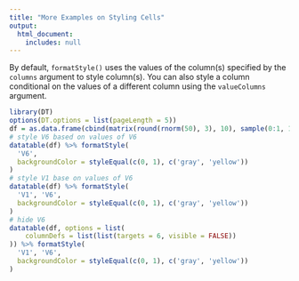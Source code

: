 ```yaml
---
title: "More Examples on Styling Cells"
output:
  html_document:
    includes: null
---
```


By default, `formatStyle()` uses the values of the column(s) specified by the `columns` argument to style column(s). You can also style a column conditional on the values of a different column using the `valueColumns` argument.

```r
library(DT)
options(DT.options = list(pageLength = 5))
df = as.data.frame(cbind(matrix(round(rnorm(50), 3), 10), sample(0:1, 10, TRUE)))
# style V6 based on values of V6
datatable(df) %>% formatStyle(
  'V6',
  backgroundColor = styleEqual(c(0, 1), c('gray', 'yellow'))
)
# style V1 base on values of V6
datatable(df) %>% formatStyle(
  'V1', 'V6',
  backgroundColor = styleEqual(c(0, 1), c('gray', 'yellow'))
)
# hide V6
datatable(df, options = list(
    columnDefs = list(list(targets = 6, visible = FALSE))
)) %>% formatStyle(
  'V1', 'V6',
  backgroundColor = styleEqual(c(0, 1), c('gray', 'yellow'))
)
```
